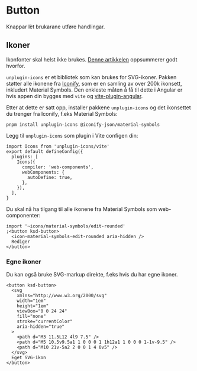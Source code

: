 

<Meta of={ButtonStories} />

# Button

Knappar lèt brukarane utføre handlingar.

<Primary />
<Controls />

## Ikoner

Ikonfonter skal helst ikke brukes. [Denne artikkelen](https://www.irigoyen.dev/blog/2021/02/17/stop-using-icon-fonts/) oppsummerer godt hvorfor.

`unplugin-icons` er et bibliotek som kan brukes for SVG-ikoner. Pakken støtter alle ikonene fra [Iconify](https://icon-sets.iconify.design/), som er en samling av over 200k ikonsett, inkludert Material Symbols.
Den enkleste måten å få til dette i Angular er hvis appen din bygges med `vite` og [vite-plugin-angular](https://www.npmjs.com/package/@analogjs/vite-plugin-angular).

Etter at dette er satt opp, installer pakkene `unplugin-icons` og det ikonsettet du trenger fra Iconify, f.eks Material Symbols:

`pnpm install unplugin-icons @iconify-json/material-symbols`

Legg til `unplugin-icons` som plugin i Vite configen din:

```(ts)
import Icons from 'unplugin-icons/vite'
export default defineConfig({
  plugins: [
    Icons({
      compiler: 'web-components',
      webComponents: {
        autoDefine: true,
      },
    }),
  ],
}
```

Du skal nå ha tilgang til alle ikonene fra Material Symbols som web-componenter:

```tsx
import '~icons/material-symbols/edit-rounded'
;<button ksd-button>
  <icon-material-symbols-edit-rounded aria-hidden />
  Rediger
</button>
```

### Egne ikoner

Du kan også bruke SVG-markup direkte, f.eks hvis du har egne ikoner.

```tsx
<button ksd-button>
  <svg
    xmlns="http://www.w3.org/2000/svg"
    width="1em"
    height="1em"
    viewBox="0 0 24 24"
    fill="none"
    stroke="currentColor"
    aria-hidden="true"
  >
    <path d="M3 11.5L12 4l9 7.5" />
    <path d="M5 10.5v9.5a1 1 0 0 0 1 1h12a1 1 0 0 0 1-1v-9.5" />
    <path d="M10 21v-5a2 2 0 0 1 4 0v5" />
  </svg>
  Eget SVG-ikon
</button>
```
